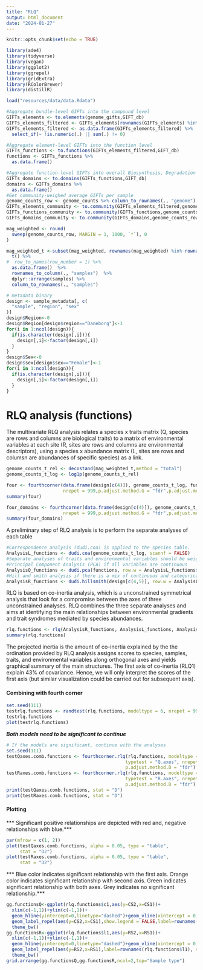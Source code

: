 ```yaml
---
title: "RLQ"
output: html_document
date: "2024-01-27"
---
```


```r
knitr::opts_chunk$set(echo = TRUE)
```

```r
library(ade4)
library(tidyverse)
library(vegan)
library(ggplot2)
library(ggrepel)
library(gridExtra)
library(RColorBrewer)
library(distillR)
```

```r
load("resources/data/data.Rdata")
```

```r
#Aggregate bundle-level GIFTs into the compound level
GIFTs_elements <- to.elements(genome_gifts,GIFT_db)
GIFTs_elements_filtered <- GIFTs_elements[rownames(GIFTs_elements) %in% genome_counts$genome,]
GIFTs_elements_filtered <- as.data.frame(GIFTs_elements_filtered) %>% 
  select_if(~ !is.numeric(.) || sum(.) != 0)

#Aggregate element-level GIFTs into the function level
GIFTs_functions <- to.functions(GIFTs_elements_filtered,GIFT_db)
functions <- GIFTs_functions %>%
  as.data.frame()

#Aggregate function-level GIFTs into overall Biosynthesis, Degradation and Structural GIFTs
GIFTs_domains <- to.domains(GIFTs_functions,GIFT_db)
domains <- GIFTs_domains %>%
  as.data.frame()
#Get community-weighed average GIFTs per sample
genome_counts_row <- genome_counts %>% column_to_rownames(., "genome")
GIFTs_elements_community <- to.community(GIFTs_elements_filtered,genome_counts_row,GIFT_db)
GIFTs_functions_community <- to.community(GIFTs_functions,genome_counts_row,GIFT_db)
GIFTs_domains_community <- to.community(GIFTs_domains,genome_counts_row,GIFT_db)

```

```r
mag_weighted <- round(
  sweep(genome_counts_row, MARGIN = 1, 1000, `*`), 0
)

mag_weighted_t <-subset(mag_weighted, rownames(mag_weighted) %in% rownames(functions))%>%
  t() %>%
#  row_to_names(row_number = 1) %>%
  as.data.frame()  %>%
  rownames_to_column(., "samples")  %>%
  dplyr::arrange(samples) %>%
  column_to_rownames(., "samples")

```


```r
# metadata binary
design <- sample_metadata[, c(
  "sample", "region", "sex"
)]
design$Region<-0
design$Region[design$region=="Daneborg"]<-1
for(i in 1:ncol(design)){
  if(is.character(design[,i])){
    design[,i]<-factor(design[,i])
  }
}
design$Sex<-0
design$sex[design$sex=="Female"]<-1
for(i in 1:ncol(design)){
  if(is.character(design[,i])){
    design[,i]<-factor(design[,i])
  }
}
```

# RLQ analysis (functions)

The multivariate RLQ analysis relates a species x traits matrix (Q, species are rows and columns are biological traits) to a matrix of 
environmental variables at each site (R, sites are rows and columns are environmental descriptors), using a species x abundance matrix 
(L, sites are rows and columsn are abundances of specific species) as a link.

```r
genome_counts_t_rel <- decostand(mag_weighted_t,method = "total")
genome_counts_t_log <- log1p(genome_counts_t_rel)
```


```r
four <- fourthcorner(data.frame(design[c(4)]), genome_counts_t_log, functions, modeltype = 6, 
                     nrepet = 999,p.adjust.method.G = "fdr",p.adjust.method.D = "fdr")
summary(four)

four_domains <- fourthcorner(data.frame(design[c(4)]), genome_counts_t_log, domains, modeltype = 6, 
                     nrepet = 999,p.adjust.method.G = "fdr",p.adjust.method.D = "fdr")
summary(four_domains)
```









A preliminary step of RLQ analysis is to perform the separate analyses of each table
```r
#Correspondence analysis (dudi.coa) is applied to the species table.
AnalysisL_functions <- dudi.coa(genome_counts_t_log, scannf = FALSE)
#Separate analyses of traits and environmental variables should be weighted by the sites and species weights derived from the previous correspondence analysis.
#Principal Component Analysis (PCA) if all variables are continuous
AnalysisQ_functions <- dudi.pca(functions, row.w = AnalysisL_functions$cw,scannf = FALSE)
#Hill and smith analysis if there is a mix of continuous and categorical variables. Hill and smith analysis is calculated with dudi.hillsmith()
AnalysisR_functions <- dudi.hillsmith(design[c(4,5)], row.w = AnalysisL_functions$lw,scannf = FALSE)#function that allows to consider mix of different types of variables
```

RLQ is based on co-inertia analysis, which is a unconstrained symmetrical analysis that look for a compromise between the axes of three unconstrained analyses. RLQ combines the three separate analyses and aims at identifying the main relationships between environmental gradients and trait syndromes mediated by species abundances.
```r
rlq.functions <- rlq(AnalysisR_functions, AnalysisL_functions, AnalysisQ_functions,scannf = FALSE)
summary(rlq.functions)
```
The projected inertia is the amount of co-inertia explained by the the ordination provided by RLQ analysis assigns scores to species, 
samples, traits, and environmental variables along orthogonal axes and yields graphical summary of the main structures.
The first axis of co-inertia (RLQ1) explain 43% of covariance. Hence, we will only interpret the scores of the first axis (but similar visualization could be carried out for subsequent axis).

#### Combining with fourth corner

```r
set.seed(111)
testrlq.functions <- randtest(rlq.functions, modeltype = 6, nrepet = 999)
testrlq.functions
plot(testrlq.functions)
```

***Both models need to be significant to continue***
```r


# If the models are significant, continue with the analyses
set.seed(111)
testQaxes.comb.functions <- fourthcorner.rlq(rlq.functions, modeltype = 6,
                                            typetest = "Q.axes", nrepet = 99, p.adjust.method.G = "fdr",
                                            p.adjust.method.D = "fdr")
testRaxes.comb.functions <- fourthcorner.rlq(rlq.functions, modeltype = 6,
                                            typetest = "R.axes", nrepet = 99, p.adjust.method.G = "fdr",
                                            p.adjust.method.D = "fdr")
print(testQaxes.comb.functions, stat = "D")
print(testRaxes.comb.functions, stat = "D")
```

#### Plotting
*** Significant positive relationships are depicted with red and, negative relationships with blue.***
```r
par(mfrow = c(1, 2))
plot(testQaxes.comb.functions, alpha = 0.05, type = "table",
     stat = "D2")
plot(testRaxes.comb.functions, alpha = 0.05, type = "table",
     stat = "D2")
```

*** Blue color indicates significant relationship with the first axis. Orange color indicates significant relationship with second axis. Green indicates significant relationship with both axes. Grey indicates no significant relationship.***
```r
gg.functionsQ<-ggplot(rlq.functions$c1,aes(y=CS2,x=CS1))+
  xlim(c(-1,1))+ylim(c(-1,1))+
  geom_hline(yintercept=0,linetype="dashed")+geom_vline(xintercept = 0,linetype="dashed")+
  geom_label_repel(aes(y=CS2,x=CS1),show.legend = FALSE,label=rownames(rlq.functions$c1)) +
  theme_bw()
gg.functionsR<-ggplot(rlq.functions$l1,aes(y=RS2,x=RS1))+
  xlim(c(-1,1))+ylim(c(-1,1))+
  geom_hline(yintercept=0,linetype="dashed")+geom_vline(xintercept = 0,linetype="dashed")+
  geom_label_repel(aes(y=RS2,x=RS1),label=rownames(rlq.functions$l1), show.legend = FALSE) +
  theme_bw()
grid.arrange(gg.functionsQ,gg.functionsR,ncol=2,top="Sample type")

```

